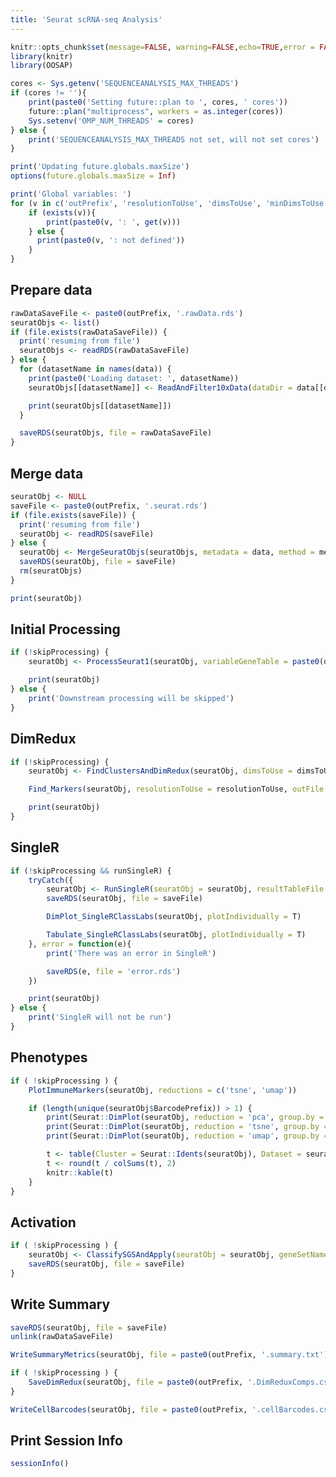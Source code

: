 ```yaml
---
title: 'Seurat scRNA-seq Analysis'
---
```


```r

knitr::opts_chunk$set(message=FALSE, warning=FALSE,echo=TRUE,error = FALSE)
library(knitr)
library(OOSAP)

cores <- Sys.getenv('SEQUENCEANALYSIS_MAX_THREADS')
if (cores != ''){
    print(paste0('Setting future::plan to ', cores, ' cores'))
    future::plan("multiprocess", workers = as.integer(cores))
    Sys.setenv('OMP_NUM_THREADS' = cores)
} else {
    print('SEQUENCEANALYSIS_MAX_THREADS not set, will not set cores')
}

print('Updating future.globals.maxSize')
options(future.globals.maxSize = Inf)

print('Global variables: ')
for (v in c('outPrefix', 'resolutionToUse', 'dimsToUse', 'minDimsToUse', 'doCellFilter', 'doCellCycle', 'useSCTransform', 'runSingleR', 'mergeMethod', 'skipProcessing')){
    if (exists(v)){
        print(paste0(v, ': ', get(v)))
    } else {
      print(paste0(v, ': not defined'))
    }
}

```

## Prepare data

```r

rawDataSaveFile <- paste0(outPrefix, '.rawData.rds')
seuratObjs <- list()
if (file.exists(rawDataSaveFile)) {
  print('resuming from file')
  seuratObjs <- readRDS(rawDataSaveFile)
} else {
  for (datasetName in names(data)) {
    print(paste0('Loading dataset: ', datasetName))
    seuratObjs[[datasetName]] <- ReadAndFilter10xData(dataDir = data[[datasetName]], datasetName = datasetName)

    print(seuratObjs[[datasetName]])
  }

  saveRDS(seuratObjs, file = rawDataSaveFile)
}

```

## Merge data

```r

seuratObj <- NULL
saveFile <- paste0(outPrefix, '.seurat.rds')
if (file.exists(saveFile)) {
  print('resuming from file')
  seuratObj <- readRDS(saveFile)
} else {
  seuratObj <- MergeSeuratObjs(seuratObjs, metadata = data, method = mergeMethod)
  saveRDS(seuratObj, file = saveFile)
  rm(seuratObjs)
}

print(seuratObj)

```

## Initial Processing

```r

if (!skipProcessing) {
    seuratObj <- ProcessSeurat1(seuratObj, variableGeneTable = paste0(outPrefix, '.variableGenes.txt'), doCellFilter = doCellFilter, doCellCycle = doCellCycle, useSCTransform = useSCTransform, saveFile = saveFile)

    print(seuratObj)
} else {
    print('Downstream processing will be skipped')
}

```

## DimRedux

```r

if (!skipProcessing) {
    seuratObj <- FindClustersAndDimRedux(seuratObj, dimsToUse = dimsToUse, minDimsToUse = minDimsToUse, saveFile = saveFile)

    Find_Markers(seuratObj, resolutionToUse = resolutionToUse, outFile = paste0(outPrefix, '.markers.txt'), saveFileMarkers = paste0(outPrefix, '.markers.rds'))

    print(seuratObj)
}

```

## SingleR

```r

if (!skipProcessing && runSingleR) {
    tryCatch({
        seuratObj <- RunSingleR(seuratObj = seuratObj, resultTableFile = paste0(outPrefix, '.singleR.txt'))
        saveRDS(seuratObj, file = saveFile)

        DimPlot_SingleRClassLabs(seuratObj, plotIndividually = T)

        Tabulate_SingleRClassLabs(seuratObj, plotIndividually = T)
    }, error = function(e){
        print('There was an error in SingleR')

        saveRDS(e, file = 'error.rds')
    })

    print(seuratObj)
} else {
    print('SingleR will not be run')
}

```

## Phenotypes

```r

if ( !skipProcessing ) {
    PlotImmuneMarkers(seuratObj, reductions = c('tsne', 'umap'))

    if (length(unique(seuratObj$BarcodePrefix)) > 1) {
        print(Seurat::DimPlot(seuratObj, reduction = 'pca', group.by = 'BarcodePrefix', label = T))
        print(Seurat::DimPlot(seuratObj, reduction = 'tsne', group.by = 'BarcodePrefix', label = T))
        print(Seurat::DimPlot(seuratObj, reduction = 'umap', group.by = 'BarcodePrefix', label = T))

        t <- table(Cluster = Seurat::Idents(seuratObj), Dataset = seuratObj$BarcodePrefix)
        t <- round(t / colSums(t), 2)
        knitr::kable(t)
    }
}

```

## Activation

```r

if ( !skipProcessing ) {
    seuratObj <- ClassifySGSAndApply(seuratObj = seuratObj, geneSetName = 'HighlyActivated', geneList = OOSAP::Phenotyping_GeneList()$HighlyActivated, positivityThreshold = 0.5, saveFilePath = paste0(outPrefix, '.ha.txt'))
    saveRDS(seuratObj, file = saveFile)
}

```

## Write Summary

```r

saveRDS(seuratObj, file = saveFile)
unlink(rawDataSaveFile)

WriteSummaryMetrics(seuratObj, file = paste0(outPrefix, '.summary.txt'))

if ( !skipProcessing ) {
    SaveDimRedux(seuratObj, file = paste0(outPrefix, '.DimReduxComps.csv'))
}

WriteCellBarcodes(seuratObj, file = paste0(outPrefix, '.cellBarcodes.csv'))

```

## Print Session Info

```r

sessionInfo()

```

